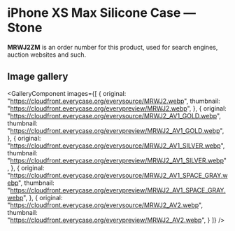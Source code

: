 
# iPhone XS Max Silicone Case — Stone

<Callout type='info' emoji='👉🏻'>**MRWJ2ZM** is an order number for this product, used for search engines, auction websites and such.</Callout>

## Image gallery

<GalleryComponent
    images={[
      {
        original: "https://cloudfront.everycase.org/everysource/MRWJ2.webp",
        thumbnail: "https://cloudfront.everycase.org/everypreview/MRWJ2.webp",
      },
      {
        original: "https://cloudfront.everycase.org/everysource/MRWJ2_AV1_GOLD.webp",
        thumbnail: "https://cloudfront.everycase.org/everypreview/MRWJ2_AV1_GOLD.webp",
      },
      {
        original: "https://cloudfront.everycase.org/everysource/MRWJ2_AV1_SILVER.webp",
        thumbnail: "https://cloudfront.everycase.org/everypreview/MRWJ2_AV1_SILVER.webp",
      },
      {
        original: "https://cloudfront.everycase.org/everysource/MRWJ2_AV1_SPACE_GRAY.webp",
        thumbnail: "https://cloudfront.everycase.org/everypreview/MRWJ2_AV1_SPACE_GRAY.webp",
      },
      {
        original: "https://cloudfront.everycase.org/everysource/MRWJ2_AV2.webp",
        thumbnail: "https://cloudfront.everycase.org/everypreview/MRWJ2_AV2.webp",
      }
    ]}
  />
